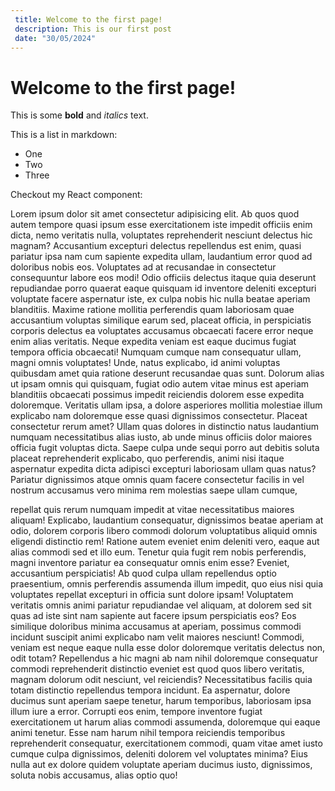 ```yaml
---
 title: Welcome to the first page!
 description: This is our first post
 date: "30/05/2024"
---
```


# Welcome to the first page!

 This is some **bold** and _italics_ text.

 This is a list in markdown:

 - One
 - Two
 - Three

 Checkout my React component:
 
Lorem ipsum dolor sit amet consectetur adipisicing elit. Ab quos quod autem tempore quasi ipsum esse exercitationem iste impedit officiis enim dicta, nemo veritatis nulla, voluptates reprehenderit nesciunt delectus hic magnam? Accusantium excepturi delectus repellendus est enim, quasi pariatur ipsa nam cum sapiente expedita ullam, laudantium error quod ad doloribus nobis eos. Voluptates ad at recusandae in consectetur consequuntur labore eos modi! Odio officiis delectus itaque quia deserunt repudiandae porro quaerat eaque quisquam id inventore deleniti excepturi voluptate facere aspernatur iste, ex culpa nobis hic nulla beatae aperiam blanditiis. Maxime ratione mollitia perferendis quam laboriosam quae accusantium voluptas similique earum sed, placeat officia, in perspiciatis corporis delectus ea voluptates accusamus obcaecati facere error neque enim alias veritatis. Neque expedita veniam est eaque ducimus fugiat tempora officia obcaecati! Numquam cumque nam consequatur ullam, magni omnis voluptates! Unde, natus explicabo, id animi voluptas quibusdam amet quia ratione deserunt recusandae quas sunt. Dolorum alias ut ipsam omnis qui quisquam, fugiat odio autem vitae minus est aperiam blanditiis obcaecati possimus impedit reiciendis dolorem esse expedita doloremque. Veritatis ullam ipsa, a dolore asperiores mollitia molestiae illum explicabo nam doloremque esse quasi dignissimos consectetur. Placeat consectetur rerum amet? Ullam quas dolores in distinctio natus laudantium numquam necessitatibus alias iusto, ab unde minus officiis dolor maiores officia fugit voluptas dicta. Saepe culpa unde sequi porro aut debitis soluta placeat reprehenderit explicabo, quo perferendis, animi nisi itaque aspernatur expedita dicta adipisci excepturi laboriosam ullam quas natus? Pariatur dignissimos atque omnis quam facere consectetur facilis in vel nostrum accusamus vero minima rem molestias saepe ullam cumque, 

repellat quis rerum numquam impedit at vitae necessitatibus maiores aliquam! Explicabo, laudantium consequatur, dignissimos beatae aperiam at odio, dolorem corporis libero commodi dolorum voluptatibus aliquid omnis eligendi distinctio rem! Ratione autem eveniet enim deleniti vero, eaque aut alias commodi sed et illo eum. Tenetur quia fugit rem nobis perferendis, magni inventore pariatur ea consequatur omnis enim esse? Eveniet, accusantium perspiciatis! Ab quod culpa ullam repellendus optio praesentium, omnis perferendis assumenda illum impedit, quo eius nisi quia voluptates repellat excepturi in officia sunt dolore ipsam! Voluptatem veritatis omnis animi pariatur repudiandae vel aliquam, at dolorem sed sit quas ad iste sint nam sapiente aut facere ipsum perspiciatis eos? Eos similique doloribus minima accusamus at aperiam, possimus commodi incidunt suscipit animi explicabo nam velit maiores nesciunt! Commodi, veniam est neque eaque nulla esse dolor doloremque veritatis delectus non, odit totam? Repellendus a hic magni ab nam nihil doloremque consequatur commodi reprehenderit distinctio eveniet est quod quos libero veritatis, magnam dolorum odit nesciunt, vel reiciendis? Necessitatibus facilis quia totam distinctio repellendus tempora incidunt. Ea aspernatur, dolore ducimus sunt aperiam saepe tenetur, harum temporibus, laboriosam ipsa illum iure a error. Corrupti eos enim, tempore inventore fugiat exercitationem ut harum alias commodi assumenda, doloremque qui eaque animi tenetur. Esse nam harum nihil tempora reiciendis temporibus reprehenderit consequatur, exercitationem commodi, quam vitae amet iusto cumque culpa dignissimos, deleniti dolorem vel voluptates minima? Eius nulla aut ex dolore quidem voluptate aperiam ducimus iusto, dignissimos, soluta nobis accusamus, alias optio quo!